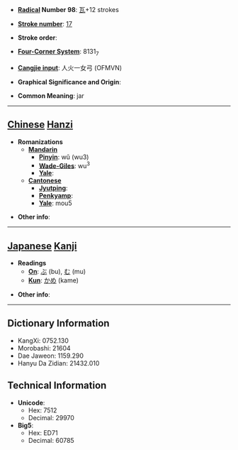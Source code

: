 * '''[[Wiktionary:Chinese radical index| Radical]] Number 98''': [[Wiktionary:Chinese radical index 瓦|瓦]]+12 strokes

* '''[[Wiktionary:Chinese total strokes index|Stroke number]]''': [[Wiktionary:Chinese total strokes index 17|17]]

* '''Stroke order''': 

* '''[[Wiktionary:Chinese four corner index|Four-Corner System]]''': 8131<sub>7</sub>

* '''[[Wiktionary:Chinese Cangjie index|Cangjie input]]''': 人火一女弓 (OFMVN)

* '''Graphical Significance and Origin''': 

* '''Common Meaning''': jar

----

== [[Chinese]] [[Hanzi]] ==

* '''Romanizations'''
** '''[[Mandarin]]'''
*** '''[[Pinyin]]''': wǔ (wu3)
*** '''[[Wade-Giles]]''': wu<sup>3</sup>
*** '''[[Yale]]''': 
** '''[[Cantonese]]'''
*** '''[[Jyutping]]''':
*** '''[[Penkyamp]]''': 
*** '''[[Yale]]''': mou5

* '''Other info''': 

----

== [[Japanese]] [[Kanji]] ==

* '''Readings'''
** '''[[On]]''': [[ぶ]] (bu), [[む]] (mu)
** '''[[Kun]]''': [[かめ]] (kame)

* '''Other info''':  

----

== Dictionary Information ==

* KangXi: 0752.130
* Morobashi: 21604
* Dae Jaweon: 1159.290
* Hanyu Da Zidian: 21432.010

== Technical Information ==

* '''Unicode''':
** Hex: 7512
** Decimal: 29970
* '''Big5''':
** Hex: ED71
** Decimal: 60785